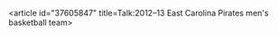 <article id="37605847" title=Talk:2012–13 East Carolina Pirates men's basketball team>
	<talkpage id="37605847" title="Talk:2012–13 East Carolina Pirates men's basketball team">
{{WikiProject College Basketball}}
	</talkpage>
</article>
